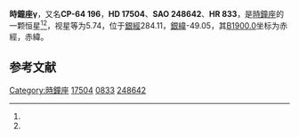 {{Starbox begin
| name = 時鐘座γ
}}
{{Starbox observe
| epoch = [[J2000.0|J2000.0]]
| constell = [[時鐘座|時鐘座]]<ref name=SIMBAD>{{cite web
 | url=http://simbad.u-strasbg.fr/simbad/sim-id?Ident=HR+833
 | title =Pulsating variable Star
 | publisher=Centre de Données astronomiques de Strasbourg
 | work=SIMBAD
 | accessdate=2012-07-13}}</ref><ref name=DATA>{{cite web
 | url=http://vizier.u-strasbg.fr/viz-bin/VizieR-5?-out.add=.&-source=5050&-corr=PK=HR&-out.max=9999&HR=833
 | title=VizieR Detailed Page
 | accessdate=2012-07-13
 | archive-date=2016-03-04
 | archive-url=https://web.archive.org/web/20160304200441/http://vizier.u-strasbg.fr/viz-bin/VizieR-5?-out.add=.&-source=5050&-corr=PK=HR&-out.max=9999&HR=833
 | dead-url=no
 }}</ref>
| 星官 = 
| ra = {{RA|2|45|27.5}}<ref name=SIMBAD /><ref name=DATA />
| dec = {{DEC|-63|42|16}}<ref name=SIMBAD /><ref name=DATA />
| appmag_v = 5.74<ref name=SIMBAD /><ref name=DATA />
}}
{{Starbox character
| class = G8III-IV<ref name=SIMBAD /><ref name=DATA />
| b-v = 0.93<ref name=SIMBAD /><ref name=DATA />
| u-b = 0.63<ref name=SIMBAD /><ref name=DATA />
| r-i = <ref name=SIMBAD /><ref name=DATA />
| variable = 
}}
{{Starbox astrometry
| radial_v = 0.63
| prop_mo_ra = -11
| parallax = 
| p_error = 
}}
{{Starbox catalog
| names =CP-64 196，[[SAO星表|SAO]] 248642，[[HD星表|HD]] 17504，[[HR星表|HR]] 833}}
{{Starbox reference |Simbad=HR+833}}
{{Starbox end}}

'''時鐘座γ'''，又名'''CP-64 196'''，'''HD 17504'''、'''SAO 248642'''、'''HR 833'''，是[[時鐘座|時鐘座]]的一颗恒星<ref name=SIMBAD /><ref name=DATA />，视星等为5.74，位于[[銀道座標系|銀經]]284.11，[[銀道座標系|銀緯]]-49.05，其[[B1900.0|B1900.0]]坐标为赤經{{RA|2|43|19.2}}，赤緯{{DEC|-64|-49.05|26}}。

== 参考文献 ==
{{reflist}}

{{star-stub}}

{{時鐘座恒星}}
[[Category:時鐘座|Category:時鐘座]]
[[Category:HD和HDE天體|17504]]
[[Category:HR天體|0833]]
[[Category:SAO天體|248642]]